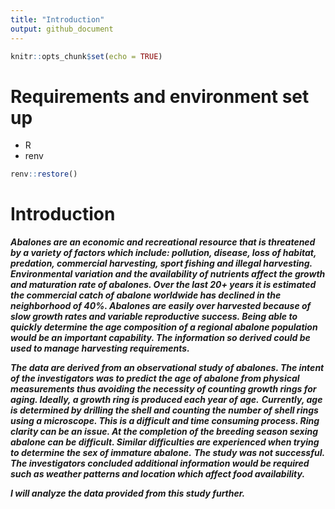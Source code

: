 ```yaml
---
title: "Introduction"
output: github_document
---
```


```r
knitr::opts_chunk$set(echo = TRUE)
```

# Requirements and environment set up

- R
- renv

```r
renv::restore()
```

# Introduction

***Abalones are an economic and recreational resource that is threatened by a variety of factors which include: pollution, disease, loss of habitat, predation, commercial harvesting, sport fishing and illegal harvesting. Environmental variation and the availability of nutrients affect the growth and maturation rate of abalones. Over the last 20+ years it is estimated the commercial catch of abalone worldwide has declined in the neighborhood of 40%. Abalones are easily over harvested because of slow growth rates and variable reproductive success. Being able to quickly determine the age composition of a regional abalone population would be an important capability. The information so derived could be used to manage harvesting requirements.***

***The data are derived from an observational study of abalones. The intent of the investigators was to predict the age of abalone from physical measurements thus avoiding the necessity of counting growth rings for aging. Ideally, a growth ring is produced each year of age.***
***Currently, age is determined by drilling the shell and counting the number of shell rings using a microscope. This is a difficult and time consuming process. Ring clarity can be an issue. At the completion of the breeding season sexing abalone can be difficult. Similar difficulties are experienced when trying to determine the sex of immature abalone.***
***The study was not successful. The investigators concluded additional information would be required such as weather patterns and location which affect food availability.***

***I will analyze the data provided from this study further.***
